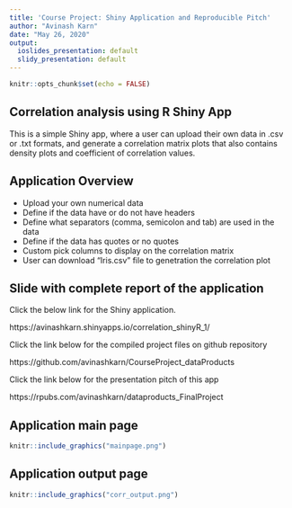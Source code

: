 ---
title: 'Course Project: Shiny Application and Reproducible Pitch'
author: "Avinash Karn"
date: "May 26, 2020"
output:
  ioslides_presentation: default
  slidy_presentation: default
---

```{r setup, include=FALSE}
knitr::opts_chunk$set(echo = FALSE)
```

## Correlation analysis using R Shiny App

This is a simple Shiny app, where a user can upload their own data in .csv or .txt formats, and generate a correlation matrix plots that also contains density plots and coefficient of correlation values. 

## Application Overview

- Upload your own numerical data
- Define if the data have or do not have headers
- Define what separators (comma, semicolon and tab) are used in the data
- Define if the data has quotes or no quotes
- Custom pick columns to display on the correlation matrix
- User can download "Iris.csv" file to genetration the correlation plot

## Slide with complete report of the application

Click the below link for the Shiny application.

https://avinashkarn.shinyapps.io/correlation_shinyR_1/

Click the link below for the compiled project files on github repository

https://github.com/avinashkarn/CourseProject_dataProducts

Click the link below for the presentation pitch of this app

https://rpubs.com/avinashkarn/dataproducts_FinalProject

## Application main page
```{r echo=FALSE, fig.cap="Main page of the application", out.width = '50%'}
knitr::include_graphics("mainpage.png")

```

## Application output page
```{r echo=FALSE, fig.cap="Output page of the application", out.width = '70%'}
knitr::include_graphics("corr_output.png")

```
